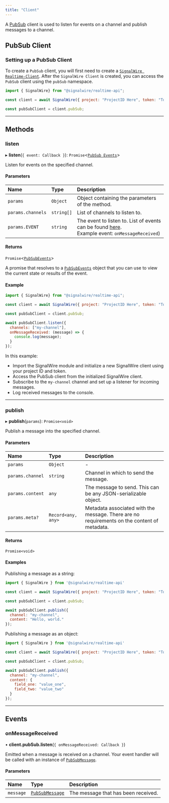 ```yaml
---
title: "Client"
---
```


A [PubSub](index.mdx) client is used to listen for events on a channel and publish messages to a channel.

## **PubSub Client**
### Setting up a PubSub Client

To create a `PubSub` client, you will first need to create a [`SignalWire Realtime-Client`](../realtime-client/index.mdx).
After the `SignalWire Client` is created, you can access the `PubSub` client using the `pubSub` namespace.

```js
import { SignalWire} from "@signalwire/realtime-api";

const client = await SignalWire({ project: "ProjectID Here", token: "Token Here" })

const pubSubClient = client.pubSub;
```

---

## **Methods**


### listen

▸ **listen**(`{ event: Callback }`): `Promise`\<[`PubSub Events`](#events)>

Listen for events on the specified channel.

#### Parameters

| Name              | Type       | Description                                                                                                   |
| :---------------- | :--------- | :------------------------------------------------------------------------------------------------------------ |
| `params`          | `Object`   | Object containing the parameters of the method.                                                               |
| `params.channels` | `string[]` | List of channels to listen to.                                                                                |
| `params.EVENT`    | `string`   | The event to listen to. List of events can be found [here](#events).<br />Example event: `onMessageReceived`) |


#### Returns

`Promise`\<[`PubSubEvents`](#events)>

A promise that resolves to a [`PubSubEvents`](#events) object
that you can use to view the current state or results of the event.

#### Example

```js
import { SignalWire} from "@signalwire/realtime-api";

const client = await SignalWire({ project: "ProjectID Here", token: "Token Here" })

const pubSubClient = client.pubSub;

await pubSubClient.listen({
  channels: ["my-channel"],
  onMessageReceived: (message) => {
    console.log(message);
  }
});
```

In this example:
 - Import the SignalWire module and initialize a new SignalWire client using your project ID and token.
 - Access the PubSub client from the initialized SignalWire client. 
 - Subscribe to the `my-channel` channel and set up a listener for incoming messages.
 - Log received messages to the console.

---

### publish

▸ **publish**(`params`): `Promise<void>`

Publish a message into the specified channel.

#### Parameters

| Name             | Type               | Description                                                                                 |
|:-----------------|:-------------------|:--------------------------------------------------------------------------------------------|
| `params`         | `Object`           | -                                                                                           |
| `params.channel` | `string`           | Channel in which to send the message.                                                       |
| `params.content` | `any`              | The message to send. This can be any JSON-serializable object.                              |
| `params.meta?`   | `Record<any, any>` | Metadata associated with the message. There are no requirements on the content of metadata. |

#### Returns

`Promise<void>`

#### Examples

Publishing a message as a string:

```js
import { SignalWire } from '@signalwire/realtime-api'

const client = await SignalWire({ project: "ProjectID Here", token: "Token Here" })

const pubSubClient = client.pubSub;

await pubSubClient.publish({
  channel: "my-channel",
  content: "Hello, world."
});
```

Publishing a message as an object:

```js
import { SignalWire } from '@signalwire/realtime-api'

const client = await SignalWire({ project: "ProjectID Here", token: "Token Here" })

const pubSubClient = client.pubSub;

await pubSubClient.publish({
  channel: "my-channel",
  content: {
    field_one: "value_one",
    field_two: "value_two"
  }
});
```

---


## **Events**

### onMessageReceived

• **client.pubSub.listen**(`{ onMessageReceived: Callback }`)

Emitted when a message is received on a channel. Your event handler will be called with an instance of [`PubSubMessage`](./pubsub-pubsubmessage.md).


#### Parameters

| Name      | Type                                         | Description                         |
|:----------|:---------------------------------------------|:------------------------------------|
| `message` | [`PubSubMessage`](./pubsub-pubsubmessage.md) | The message that has been received. |
